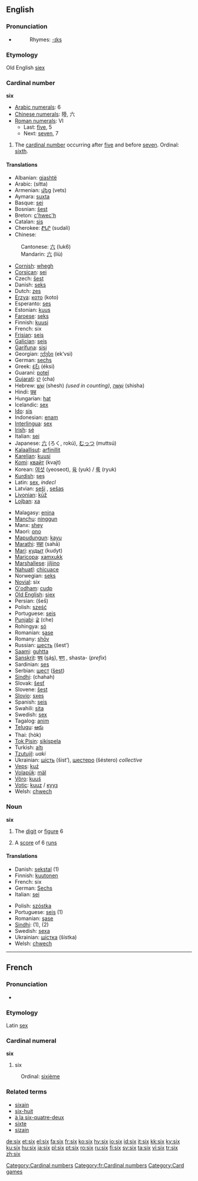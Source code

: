 ==English==

{{rank|sun|cut|everything|498|six|comes|stand|past}}

===Pronunciation===
*{{audio|en-us-six.ogg|Audio (US)}}
*:Rhymes: [[Rhymes:English:-ɪks|-ɪks]]

===Etymology===
Old English [[siex]]

===Cardinal number===
'''six'''
*[[w:Arabic numerals|Arabic numerals]]: 6
*[[w:Chinese numerals|Chinese numerals]]: 陸, 六
*[[w:Roman numerals|Roman numerals]]: VI
**Last: [[five]], 5
**Next: [[seven]], 7

# The [[cardinal number]] occurring after [[five]] and before [[seven]]. Ordinal: [[sixth]].

====Translations====
{{top}}
*Albanian: [[gjashtë]]
*Arabic: {{ARchar|[[ستة|ستّة]]}} (sítta)
*Armenian: [[վեց ]] (vets)
*Aymara: [[suxta]]
*Basque: [[sei]]
*Bosnian: [[šest]]
*Breton: [[c'hwec'h]]
*Catalan: [[sis]]
*Cherokee: [[ᏑᏓᎵ]] (sudali)
*Chinese:
:Cantonese: [[六]] (luk6)
:Mandarin: [[六]] (liù)
*[[Cornish]]: [[whegh]]
*[[Corsican]]: [[sei]]
*Czech: [[šest]]
*Danish: [[seks]]
*Dutch: [[zes]]
*[[Erzya]]: [[кото]] (koto)
*Esperanto: [[ses]]
*Estonian: [[kuus]]
*[[Faroese]]: [[seks]]
*Finnish: [[kuusi]]
*French: six
*[[Frisian]]: [[seis]]
*[[Galician]]: [[seis]]
*[[Garífuna]]: [[sisi]]
*Georgian: [[ექვსი]] (ek‘vsi)
*German: [[sechs]]
*Greek: [[έξι]] (éksi)
*Guaraní: [[poteĩ]]
*[[Gujarati]]: [[છ]] (cha)
*Hebrew: [[שש|שֵׁשׁ]] (shesh) {{f}} ''(used in counting)'', [[שישה|שִׁשָּׁה]] {{m}} (shisha)
*Hindi: [[छह]]
*Hungarian: [[hat]]
*Icelandic: [[sex]]
*[[Ido]]: [[sis]]
*Indonesian: [[enam]]
*[[Interlingua]]: [[sex]]
*[[Irish]]: [[sé]]
*Italian: [[sei]]
*Japanese: [[六]] (ろく, rokú), [[むっつ]] (muttsú)
*[[Kalaallisut]]: [[arfinillit]]
*[[Karelian]]: [[kuusi]]
*[[Komi]]: [[квайт]] (kvajt)
*Korean: [[여섯]] (yeoseot), [[육]] (yuk) / [[륙]] (ryuk)
*[[Kurdish]]: [[şeş]]
*Latin: [[sex]], ''indecl''
*Latvian: [[seši]] {{m}}, [[sešas]] {{f}}
*[[Livonian]]: [[kūž]]
*[[Lojban]]: [[xa]]
{{mid}}
*Malagasy: [[enina]]
*[[Manchu]]: [[ninggun]]
*Manx: [[shey]]
*Maori: [[ono#Maori|ono]]
*[[Mapudungun]]: [[kayu]]
*[[Marathi]]: [[सहा]] (sahā)
*[[Mari]]: [[кудыт]] (kudyt)
*[[Maricopa]]: [[xamxukk]]
*[[Marshallese]]: [[jiljino]]
*[[Nahuatl]]: [[chicuace]]
*Norwegian: [[seks]]
*[[Novial]]: six
*[[O'odham]]: [[cudp]]
*[[Old English]]: [[siex]]
*Persian: {{FAchar|[[شش|شِش]]}} (šeš)
*Polish: [[sześć]]
*Portuguese: [[seis]]
*[[Punjabi]]: [[ਛੇ]] (che)
*Rohingya: [[só]]
*Romanian: [[şase]]
*Romany: [[shōv]]
*Russian: [[шесть]] (šest’)
*[[Saami]]: [[guhtta]]
*[[Sanskrit]]: [[षष्]] (<u>s</u>á<u>s</u>), [[षण्]] {{Unicode|(ṣaṇ)}}, shasta- (''prefix'')
*Sardinian: [[ses]]
*Serbian: [[шест]] ([[šest]])
*[[Sindhi]]: {{SDchar|[[ڇَهَه]]}} (chahah)
*Slovak: [[šesť]]
*Slovene: [[šest]]
*[[Slovio]]: [[sxes]]
*Spanish: [[seis]]
*Swahili: [[sita]]
*Swedish: [[sex]]
*Tagalog: [[anim]]
*[[Telugu]]: [[ఆరు]]
*Thai: {{THchar|[[หก]]}} (hòk)
*[[Tok Pisin]]: [[sikispela]]
*Turkish: [[altı]]
*[[Tzutujil]]: ''uaki''
*Ukrainian: [[шість]] (šіst’), [[шестеро]] (šéstero) ''collective'' 
*[[Veps]]: [[kuź]]
*[[Volapük]]: [[mäl]]
*[[Võro]]: [[kuuś]]
*[[Votic]]: [[kuuz]] / [[кууз]]
*Welsh: [[chwech]]
{{bottom}}

===Noun===
'''six'''

# The [[digit]] or [[figure]] 6
# {{Cricket}} A [[score]] of 6 [[run]]s

====Translations====
{{rfc-trans}}
{{top}}
*Danish: [[sekstal]] {{n}} (1)
*Finnish: [[kuutonen]]
*French: six {{m}}
*German: [[Sechs]] {{f}}
*Italian: [[sei]] {{m}}
{{mid}}
*Polish: [[szóstka]] {{f}}
*Portuguese: [[seis]] {{m}} (1)
*Romanian: [[şase]] {{m}}
*[[Sindhi]]: {{SDchar|[[ڇَهَه]]}} (1), {{SDchar|[[ڇَڪو]]}} (2)
*Swedish: [[sexa]]
*Ukrainian: [[шістка]] (šístka) {{f}}
*Welsh: [[chwech]]
{{bottom}}


----

==French==
===Pronunciation===
*{{audio|Fr-Six-fr-Paris.ogg|Audio (FR)}}
===Etymology===
Latin [[sex]]
===Cardinal numeral===
'''six'''
# six
:Ordinal: [[sixième]]

===Related terms===
*[[sixain]]
*[[six-huit]]
*[[à la six-quatre-deux]]
*[[sixte]]
*[[sizain]]

[[Category:Cardinal numbers]]
[[Category:fr:Cardinal numbers]]
[[Category:Card games]]

[[de:six]]
[[et:six]]
[[el:six]]
[[fa:six]]
[[fr:six]]
[[ko:six]]
[[hy:six]]
[[io:six]]
[[id:six]]
[[it:six]]
[[kk:six]]
[[ky:six]]
[[ku:six]]
[[hu:six]]
[[ja:six]]
[[pl:six]]
[[pt:six]]
[[ro:six]]
[[ru:six]]
[[fi:six]]
[[sv:six]]
[[ta:six]]
[[vi:six]]
[[tr:six]]
[[zh:six]]